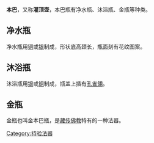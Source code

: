 {{expand|time=2015-07-13T04:55:26+00:00}}
{{unreferenced|time=2015-07-13T04:55:26+00:00}}
'''本巴'''，又称'''灌顶壶'''，本巴瓶有净水瓶、沐浴瓶、金瓶等种类。

==净水瓶==
净水瓶用[[铜|铜]]或[[银|银]]制成，形状底高颈长，瓶面刻有花纹图案。

==沐浴瓶==
沐浴瓶用[[银|银]]或[[铜|铜]]制成，瓶盖上插有[[孔雀翎|孔雀翎]]。

==金瓶==
金瓶也叫金本巴瓶，是[[藏传佛教|藏传佛教]]特有的一种法器。
[[Category:持验法器|Category:持验法器]]
